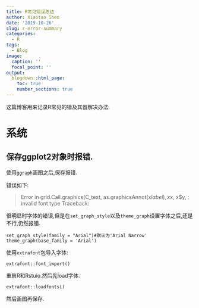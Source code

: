 ---
title: R常见错误总结
author: Xiaotao Shen
date: '2019-10-26'
slug: r-error-summary
categories:
  - R
tags:
  - Blog
image:
  caption: ''
  focal_point: ''
output:
  blogdown::html_page:
    toc: true
    number_sections: true
---

这篇博客用来记录R常见的错及其器解决办法.

# 系统

## 保存ggplot2对象时报错.

使用`ggraph`画图之后,保存报错.

错误如下:

> Error in grid.Call.graphics(C_text, as.graphicsAnnot(x$label), x$x, x$y, : invalid font type Traceback:

很明显时字体的错误,但是在`set_graph_style`以及`theme_graph`设置字体之后,还是不行,仍然报错.

```
set_graph_style(family = "Arial")#默认为'Arial Narrow'
theme_graph(base_family = 'Arial')
```

使用`extrafont`包导入字体:

```
extrafont::font_import()
```

重启R和Rstuio.然后先load字体.

```
extrafont::loadfonts()
```

然后画图再保存.